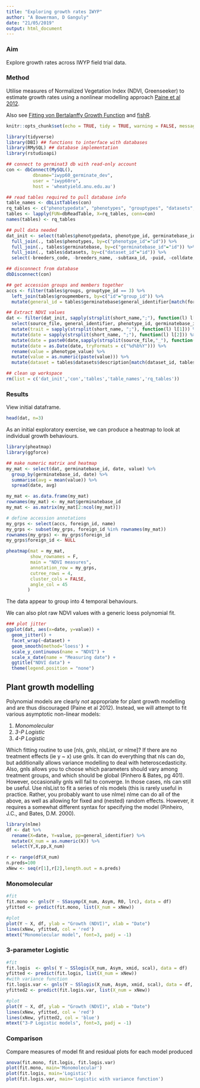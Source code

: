 ```yaml
---
title: "Exploring growth rates IWYP"
author: "A Bowerman, D Ganguly"
date: "21/05/2019"
output: html_document
---
```


### Aim 
Explore growth rates across IWYP field trial data.

### Method

Utilise measures of Normalized Vegetation Index (NDVI, Greenseeker) to estimate growth rates using a nonlinear modelling approach [Paine et al 2012](https://besjournals.onlinelibrary.wiley.com/doi/full/10.1111/j.2041-210X.2011.00155.x).


Also see [Fitting von Bertalanffy Growth Function](http://rpubs.com/lacs/1123) and [fishR](http://derekogle.com/fishR/examples/oldFishRVignettes/VonBertalanffy.pdf).

```r
knitr::opts_chunk$set(echo = TRUE, tidy = TRUE, warning = FALSE, message = FALSE, results = 'asis')

library(tidyverse)
library(DBI) ## functions to interface with databases
library(RMySQL) ## database implementation
library(rstudioapi)

## connect to germinat3 db with read-only account
con <- dbConnect(MySQL(),
          dbname="iwyp60_germinate_dev",
          user = "iwyp60ro",
          host = 'wheatyield.anu.edu.au')

## read tables required to pull database info
table_names <- dbListTables(con)
rq_tables <- c("phenotypedata", "phenotypes", "grouptypes", "datasets", "experiments", "germinatebase", 'groups', 'groupmembers')
tables <- lapply(FUN=dbReadTable, X=rq_tables, conn=con)
names(tables) <- rq_tables

## pull data needed
dat_init <- select(tables$phenotypedata, phenotype_id, germinatebase_id, dataset_id, phenotype_value) %>%
  full_join(., tables$phenotypes, by=c("phenotype_id"="id")) %>%
  full_join(., tables$germinatebase, by=c("germinatebase_id"="id")) %>%
  full_join(., tables$datasets, by=c("dataset_id"="id")) %>%
  select(-breeders_code, -breeders_name, -subtaxa_id, -puid, -colldate, -collcode, -collname, -collmissid, -othernumb, -duplsite, -duplinstname)

## disconnect from database
dbDisconnect(con)

## get accession groups and members together
accs <- filter(tables$groups, grouptype_id == 3) %>%
  left_join(tables$groupmembers, by=c("id"="group_id")) %>%
  mutate(general_id = tables$germinatebase$general_identifier[match(foreign_id, tables$germinatebase$id)])

## Extract NDVI values
dat <- filter(dat_init, sapply(strsplit(short_name,";"), function(l) l[1]) == "NDVI") %>%
  select(source_file, general_identifier, phenotype_id, germinatebase_id, experiment_id, dataset_id, short_name, phenotype_value) %>%
  mutate(trait = sapply(strsplit(short_name, ";"), function(l) l[1])) %>%
  mutate(date = sapply(strsplit(short_name, ";"), function(l) l[2])) %>%
  mutate(date = paste0(date,sapply(strsplit(source_file,"_"), function(l) l[1]))) %>%
  mutate(date = as.Date(date, tryFormats = c("%d%b%Y"))) %>%
  rename(value = phenotype_value) %>%
  mutate(value = as.numeric(paste(value))) %>%
  mutate(dataset = tables$datasets$description[match(dataset_id, tables$datasets$id)])

## clean up workspace
rm(list = c('dat_init','con','tables','table_names','rq_tables'))

```

### Results

View initial dataframe. 

```r
head(dat, n=3)
```

As an initial exploratory exercise, we can produce a heatmap to look at individual growth behaviours.

```r
library(pheatmap)
library(ggforce)

## make numeric matrix and heatmap
my_mat <- select(dat, germinatebase_id, date, value) %>%
  group_by(germinatebase_id, date) %>%
  summarise(avg = mean(value)) %>%
  spread(date, avg)

my_mat <- as.data.frame(my_mat)
rownames(my_mat) <- my_mat$germinatebase_id
my_mat <- as.matrix(my_mat[2:ncol(my_mat)])

# define accession annotations
my_grps <- select(accs, foreign_id, name)
my_grps <- subset(my_grps, foreign_id %in% rownames(my_mat))
rownames(my_grps) <- my_grps$foreign_id
my_grps$foreign_id <- NULL

pheatmap(mat = my_mat,
         show_rownames = F,
         main = "NDVI measures",
         annotation_row = my_grps,
         cutree_rows = 4,
         cluster_cols = FALSE,
         angle_col = 45
        )

```

The data appear to group into 4 temporal behaviours.

We can also plot raw NDVI values with a generic loess polynomial fit. 

```r
### plot jitter
ggplot(dat, aes(x=date, y=value)) + 
  geom_jitter() + 
  facet_wrap(~dataset) + 
  geom_smooth(method='loess') +
  scale_y_continuous(name = "NDVI") +
  scale_x_date(name = "Measuring date") +
  ggtitle("NDVI data") +
  theme(legend.position = "none")
```

## Plant growth modelling

Polynomial models are clearly *not* appropriate for plant growth modelling and are thus discouraged (Paine et al 2012). Instead, we will attempt to fit various asymptotic non-linear models:

1. *Monomolecular*
2. *3-P Logistic*
3. *4-P Logistic*

Which fitting routine to use [nls, _gnls_, nlsList, or nlme]? If there are no treatment effects (ie y ~ x) use gnls. It can do everything that nls can do, but additionally allows variance modelling to deal with heteroscedasticity. Also, gnls allows you to choose which parameters should vary among treatment groups, and which should be global (Pinhero & Bates, pg 401). However, occasionally gnls will fail to converge. In those cases, nls can still be useful. Use nlsList to fit a series of nls models (this is rarely useful in practice. Rather, you probably want to use nlme) nlme can do all of the above, as well as allowing for fixed and (nested) random effects. However, it requires a somewhat different syntax for specifying the model (Pinheiro, J.C., and Bates, D.M. 2000).

```r
library(nlme)
df <- dat %>%
  rename(X=date, Y=value, pp=general_identifier) %>% 
  mutate(X_num = as.numeric(X)) %>%
  select(Y,X,pp,X_num)

r <- range(df$X_num)
n.preds=100
xNew <- seq(r[1],r[2],length.out = n.preds)
```

### Monomolecular

```r
#fit
fit.mono <- gnls(Y ~ SSasymp(X_num, Asym, R0, lrc), data = df)
yfitted <- predict(fit.mono, list(X_num = xNew))

#plot
plot(Y ~ X, df, ylab = "Growth (NDVI)", xlab = "Date")
lines(xNew, yfitted, col = 'red') 
mtext("Monomolecular model", font=3, padj = -1)
```

### 3-parameter Logistic

```r
#fit
fit.logis  <- gnls( Y ~ SSlogis(X_num, Asym, xmid, scal), data = df)
yfitted <- predict(fit.logis, list(X_num = xNew))
#with variance function
fit.logis.var <- gnls(Y ~ SSlogis(X_num, Asym, xmid, scal), data = df, weights= varExp(form = ~ fitted(.)))
yfitted2 <- predict(fit.logis.var, list(X_num = xNew))

#plot
plot(Y ~ X, df, ylab = "Growth (NDVI)", xlab = "Date")
lines(xNew, yfitted, col = 'red')
lines(xNew, yfitted2, col = 'blue') 
mtext("3-P Logistic models", font=3, padj = -1)
```

### Comparison

Compare measures of model fit and residual plots for each model produced

```r
anova(fit.mono, fit.logis, fit.logis.var)
plot(fit.mono, main='Monomolecular')
plot(fit.logis, main='Logistic')
plot(fit.logis.var, main='Logistic with variance function')
```


